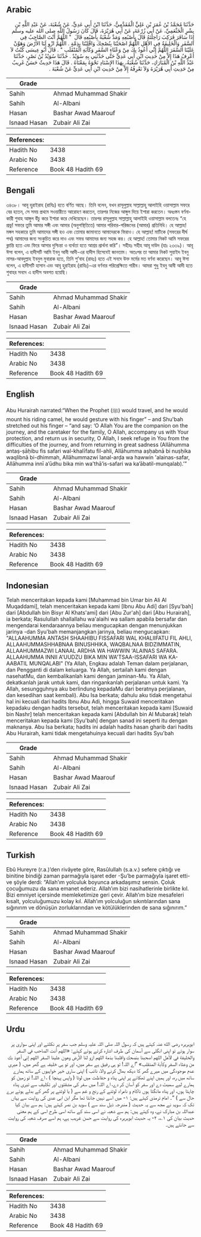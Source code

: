 ## Arabic


<div dir="rtl" lang="ar" style={{fontSize:'larger',backgroundColor:'#f8f9fa',padding:20}}>
حَدَّثَنَا مُحَمَّدُ بْنُ عُمَرَ بْنِ عَلِيٍّ الْمُقَدَّمِيُّ، حَدَّثَنَا ابْنُ أَبِي عَدِيٍّ، عَنْ شُعْبَةَ، عَنْ عَبْدِ اللَّهِ بْنِ بِشْرٍ الْخَثْعَمِيِّ، عَنْ أَبِي زُرْعَةَ، عَنْ أَبِي هُرَيْرَةَ، قَالَ كَانَ رَسُولُ اللَّهِ صلى الله عليه وسلم إِذَا سَافَرَ فَرَكِبَ رَاحِلَتَهُ قَالَ بِأُصْبُعِهِ وَمَدَّ شُعْبَةُ بِأُصْبُعِهِ قَالَ ‏ "‏ اللَّهُمَّ أَنْتَ الصَّاحِبُ فِي السَّفَرِ وَالْخَلِيفَةُ فِي الأَهْلِ اللَّهُمَّ اصْحَبْنَا بِنُصْحِكَ وَاقْلِبْنَا بِذِمَّةٍ ‏.‏ اللَّهُمَّ ازْوِ لَنَا الأَرْضَ وَهَوِّنْ عَلَيْنَا السَّفَرَ اللَّهُمَّ إِنِّي أَعُوذُ بِكَ مِنْ وَعْثَاءِ السَّفَرِ وَكَآبَةِ الْمُنْقَلَبِ ‏"‏ ‏.‏ قَالَ أَبُو عِيسَى كُنْتُ لاَ أَعْرِفُ هَذَا إِلاَّ مِنْ حَدِيثِ ابْنِ أَبِي عَدِيٍّ حَتَّى حَدَّثَنِي بِهِ سُوَيْدٌ ‏.‏ حَدَّثَنَا سُوَيْدُ بْنُ نَصْرٍ، حَدَّثَنَا عَبْدُ اللَّهِ بْنُ الْمُبَارَكِ، حَدَّثَنَا شُعْبَةُ، بِهَذَا الإِسْنَادِ نَحْوَهُ بِمَعْنَاهُ ‏.‏ قَالَ هَذَا حَدِيثٌ حَسَنٌ غَرِيبٌ مِنْ حَدِيثِ أَبِي هُرَيْرَةَ وَلاَ نَعْرِفُهُ إِلاَّ مِنْ حَدِيثِ ابْنِ أَبِي عَدِيٍّ عَنْ شُعْبَةَ ‏.‏
</div>
<div style={{backgroundColor:'#f8f9fa',padding:20, marginBottom: 10}}><table> <thead> <tr> <th>Grade</th> <th></th> </tr> </thead> <tbody> <tr><td>Sahih</td><td>Ahmad Muhammad Shakir</td></tr><tr><td>Sahih</td><td>Al-Albani</td></tr><tr><td>Hasan</td><td>Bashar Awad Maarouf</td></tr><tr><td>Isnaad Hasan</td><td>Zubair Ali Zai</td></tr></tbody></table><table> <thead> <tr> <th>References:</th> <th></th> </tr> </thead> <tbody><tr><td>Hadith No</td><td>3438</td></tr><tr><td>Arabic No</td><td>3438</td></tr><tr><td>Reference</td><td>Book 48 Hadith 69</td></tr></tbody></table></div>

## Bengali


<div dir="ltr" lang="bn" style={{fontSize:'larger',backgroundColor:'#f8f9fa',padding:20}}>
৩৪৩৮। আবূ হুরাইরাহ (রাযিঃ) হতে বর্ণিত আছে। তিনি বলেন, যখন রাসূলুল্লাহ সাল্লাল্লাহু আলাইহি ওয়াসাল্লাম সফরে বের হতেন, সে সময় প্রথমে সওয়ারীতে আরোহণ করতেন, তারপর নিজের আঙ্গুল দিয়ে ইশারা করতেন। অধঃস্তন বর্ণনাকারী শুবাহ আঙ্গুল উঁচু করে ইশারা করে দেখিয়েছেন। তারপর রাসূলুল্লাহ সাল্লাল্লাহু আলাইহি ওয়াসাল্লাম বলতেনঃ “হে প্ৰভু! সফরে তুমি আমার সঙ্গী এবং আমার (অনুপস্থিতিতে) আমার পরিবার-পরিজনের (আমার) প্রতিনিধি। হে আল্লাহ! মঙ্গল সহকারে তুমি আমাদের সঙ্গী হও এবং তোমার জামানতে আমাদেরকে ফিরাও। হে আল্লাহ! মাটিকে (সফরের দীর্ঘ পথ) আমাদের জন্য সংকুচিত করে দাও এবং সফর আমাদের জন্য সহজ কর। হে আল্লাহ! তোমার নিকট আমি সফরের ক্লান্তি হতে এবং ফিরে আসার দুশ্চিন্তা ও ব্যর্থতা হতে আশ্রয় প্রার্থনা করি”। সহীহঃ সহীহ আবূ দাউদ (হাঃ ২৩৩৯)। আবূ ঈসা বলেন, এ হাদীসটি আমি ইবনু আবী আদী-এর হাদীস হিসেবেই জানতাম। অতঃপর তা আমার নিকট সুয়াইদ ইবনু নাসর-আবদুল্লাহ ইবনুল মুবারাক হতে, তিনি শু’বাহ (রাহঃ) হতে এই সনদে উক্ত মর্মের মত বর্ণনা করেছেন। আবূ ঈসা বলেন, এ হাদীসটি হাসান এবং আবূ হুরাইরাহ (রাযিঃ)-এর বর্ণনার পরিপ্রেক্ষিতে গারীব। আমরা শুধু ইবনু আবী আদী হতে শুবাহর সনদে এ হাদীস অবগত হয়েছি।
</div>
<div style={{backgroundColor:'#f8f9fa',padding:20, marginBottom: 10}}><table> <thead> <tr> <th>Grade</th> <th></th> </tr> </thead> <tbody> <tr><td>Sahih</td><td>Ahmad Muhammad Shakir</td></tr><tr><td>Sahih</td><td>Al-Albani</td></tr><tr><td>Hasan</td><td>Bashar Awad Maarouf</td></tr><tr><td>Isnaad Hasan</td><td>Zubair Ali Zai</td></tr></tbody></table><table> <thead> <tr> <th>References:</th> <th></th> </tr> </thead> <tbody><tr><td>Hadith No</td><td>3438</td></tr><tr><td>Arabic No</td><td>3438</td></tr><tr><td>Reference</td><td>Book 48 Hadith 69</td></tr></tbody></table></div>

## English


<div dir="ltr" lang="en" style={{fontSize:'larger',backgroundColor:'#f8f9fa',padding:20}}>
Abu Hurairah narrated:“When the Prophet (ﷺ) would travel, and he would mount his riding camel, he would gesture with his finger” – and Shu'bah stretched out his finger – “and say: ‘O Allah You are the companion on the journey, and the caretaker for the family, O Allah, accompany us with Your protection, and return us in security, O Allah, I seek refuge in You from the difficulties of the journey, and from returning in great sadness (Allāhumma antaṣ-ṣāḥibu fis safari wal-khalīfatu fil-ahli, Allāhumma aṣḥabnā bi nuṣḥika waqlibnā bi-dhimmah, Allāhummazwi lanal-arḍa wa hawwin 'alainas-safar, Allāhumma innī a’ūdhu bika min wa'thā’is-safari wa ka’ābatil-munqalab).’”
</div>
<div style={{backgroundColor:'#f8f9fa',padding:20, marginBottom: 10}}><table> <thead> <tr> <th>Grade</th> <th></th> </tr> </thead> <tbody> <tr><td>Sahih</td><td>Ahmad Muhammad Shakir</td></tr><tr><td>Sahih</td><td>Al-Albani</td></tr><tr><td>Hasan</td><td>Bashar Awad Maarouf</td></tr><tr><td>Isnaad Hasan</td><td>Zubair Ali Zai</td></tr></tbody></table><table> <thead> <tr> <th>References:</th> <th></th> </tr> </thead> <tbody><tr><td>Hadith No</td><td>3438</td></tr><tr><td>Arabic No</td><td>3438</td></tr><tr><td>Reference</td><td>Book 48 Hadith 69</td></tr></tbody></table></div>

## Indonesian


<div dir="ltr" lang="id" style={{fontSize:'larger',backgroundColor:'#f8f9fa',padding:20}}>
Telah menceritakan kepada kami [Muhammad bin Umar bin Ali Al Muqaddami], telah menceritakan kepada kami [Ibnu Abu Adi] dari [Syu'bah] dari [Abdullah bin Bisyr Al Khats'ami] dari [Abu Zur'ah] dari [Abu Hurairah], ia berkata; Rasulullah shallallahu wa'alaihi wa sallam apabila bersafar dan mengendarai kendaraannya beliau mengucapkan dengan menunjukkan jarinya -dan Syu'bah memanjangkan jarinya, beliau mengucapkan: "ALLAAHUMMA ANTASH SHAAHIBU FISSAFARI WAL KHALIIFATU FIL AHLI, ALLAAHUMMASHHABNAA BINUSHHIKA, WAQBALNAA BIDZIMMATIN, ALLAAHUMMAZWI LANAAL ARDHA WA HAWWIN 'ALAINAS SAFARA. ALLAAHUMMA INNII A'UUDZU BIKA MIN WA'TSAA-ISSAFARI WA KA-AABATIL MUNQALABI" (Ya Allah, Engkau adalah Teman dalam perjalanan, dan Pengganti di dalam keluarga. Ya Allah, sertailah kami dengan nasehatMu, dan kembalikanlah kami dengan jaminan-Mu. Ya Allah, dekatkanlah jarak untuk kami, dan ringankanlah perjalanan untuk kami. Ya Allah, sesungguhnya aku berlindung kepadaMu dari beratnya perjalanan, dan kesedihan saat kembali). Abu Isa berkata; dahulu aku tidak mengetahui hal ini kecuali dari hadits Ibnu Abu Adi, hingga Suwaid menceritakan kepadaku dengan hadits tersebut, telah menceritakan kepada kami [Suwaid bin Nashr] telah menceritakan kepada kami [Abdullah bin Al Mubarak] telah menceritakan kepada kami [Syu'bah] dengan sanad ini seperti itu dengan maknanya. Abu Isa berkata; hadits ini adalah hadits hasan gharib dari hadits Abu Hurairah, kami tidak mengetahuinya kecuali dari hadits Syu'bah
</div>
<div style={{backgroundColor:'#f8f9fa',padding:20, marginBottom: 10}}><table> <thead> <tr> <th>Grade</th> <th></th> </tr> </thead> <tbody> <tr><td>Sahih</td><td>Ahmad Muhammad Shakir</td></tr><tr><td>Sahih</td><td>Al-Albani</td></tr><tr><td>Hasan</td><td>Bashar Awad Maarouf</td></tr><tr><td>Isnaad Hasan</td><td>Zubair Ali Zai</td></tr></tbody></table><table> <thead> <tr> <th>References:</th> <th></th> </tr> </thead> <tbody><tr><td>Hadith No</td><td>3438</td></tr><tr><td>Arabic No</td><td>3438</td></tr><tr><td>Reference</td><td>Book 48 Hadith 69</td></tr></tbody></table></div>

## Turkish


<div dir="ltr" lang="tr" style={{fontSize:'larger',backgroundColor:'#f8f9fa',padding:20}}>
Ebû Hureyre (r.a.)’den rivâyete göre, Rasûlullah (s.a.v.) sefere çıktığı ve binitine bindiği zaman parmağıyla işaret eder -Şu’be parmağıyla işaret etti- ve şöyle derdi: “Allah’ım yolculuk boyunca arkadaşımız sensin. Çoluk çocuğumuzu da sana emanet ederiz. Allah’ım bizi nasihatlerinle birlikte kıl. Bizi emniyet içersinde memleketimize geri çevir. Allah’ım bize mesafeleri kısalt, yolculuğumuzu kolay kıl. Allah’ım yolculuğun sıkıntılarından sana sığınırım ve dönüşün zorluklarından ve kötülüklerinden de sana sığınırım.”
</div>
<div style={{backgroundColor:'#f8f9fa',padding:20, marginBottom: 10}}><table> <thead> <tr> <th>Grade</th> <th></th> </tr> </thead> <tbody> <tr><td>Sahih</td><td>Ahmad Muhammad Shakir</td></tr><tr><td>Sahih</td><td>Al-Albani</td></tr><tr><td>Hasan</td><td>Bashar Awad Maarouf</td></tr><tr><td>Isnaad Hasan</td><td>Zubair Ali Zai</td></tr></tbody></table><table> <thead> <tr> <th>References:</th> <th></th> </tr> </thead> <tbody><tr><td>Hadith No</td><td>3438</td></tr><tr><td>Arabic No</td><td>3438</td></tr><tr><td>Reference</td><td>Book 48 Hadith 69</td></tr></tbody></table></div>

## Urdu


<div dir="rtl" lang="ur" style={{fontSize:'larger',backgroundColor:'#f8f9fa',padding:20}}>
ابوہریرہ رضی الله عنہ کہتے ہیں کہ رسول اللہ صلی اللہ علیہ وسلم جب سفر پر نکلتے اور اپنی سواری پر سوار ہوتے تو اپنی انگلی سے آسمان کی طرف اشارہ کرتے ہوئے کہتے: «اللهم أنت الصاحب في السفر والخليفة في الأهل اللهم اصحبنا بنصحك واقلبنا بذمة اللهم ازو لنا الأرض وهون علينا السفر اللهم إني أعوذ بك من وعثاء السفر وكآبة المنقلب» ”اے اللہ! تو ہی رفیق ہے سفر میں، اور تو ہی خلیفہ ہے گھر میں، ( میری عدم موجودگی میں میرے گھر کا دیکھ بھال کرنے والا، نائب ) اپنی ساری خیر خواہیوں کے ساتھ ہمارے ساتھ میں رہ، اور ہمیں اپنے ٹھکانے پر اپنی پناہ و حفاظت میں لوٹا ( واپس پہنچا ) ، اے اللہ! تو زمین کو ہمارے لیے سمیٹ دے اور سفر کو آسان کر دے، اے اللہ! میں سفر کی مشقتوں اور تکلیف سے تیری پناہ چاہتا ہوں، اور پناہ مانگتا ہوں ناکام و نامراد لوٹنے کے رنج و غم سے ( یا لوٹنے پر گھر کے بدلے ہوئے برے حال سے ) “۔ امام ترمذی کہتے ہیں: ۱- میں اسے نہیں جانتا تھا مگر ابن ابی عدی کی روایت سے یہاں تک کہ سوید نے مجھ سے یہ حدیث ( مندرجہ ذیل سند سے ) سوید بن نصر کہتے ہیں: ہم سے بیان کیا عبداللہ بن مبارک نے، وہ کہتے ہیں: ہم سے شعبہ نے اسی سند کے ساتھ اسی طرح اسی کے ہم معنی حدیث بیان کی ۱؎، ۲- یہ حدیث ابوہریرہ کی روایت سے حسن غریب ہے، ہم اسے صرف شعبہ کی روایت سے جانتے ہیں۔
</div>
<div style={{backgroundColor:'#f8f9fa',padding:20, marginBottom: 10}}><table> <thead> <tr> <th>Grade</th> <th></th> </tr> </thead> <tbody> <tr><td>Sahih</td><td>Ahmad Muhammad Shakir</td></tr><tr><td>Sahih</td><td>Al-Albani</td></tr><tr><td>Hasan</td><td>Bashar Awad Maarouf</td></tr><tr><td>Isnaad Hasan</td><td>Zubair Ali Zai</td></tr></tbody></table><table> <thead> <tr> <th>References:</th> <th></th> </tr> </thead> <tbody><tr><td>Hadith No</td><td>3438</td></tr><tr><td>Arabic No</td><td>3438</td></tr><tr><td>Reference</td><td>Book 48 Hadith 69</td></tr></tbody></table></div>